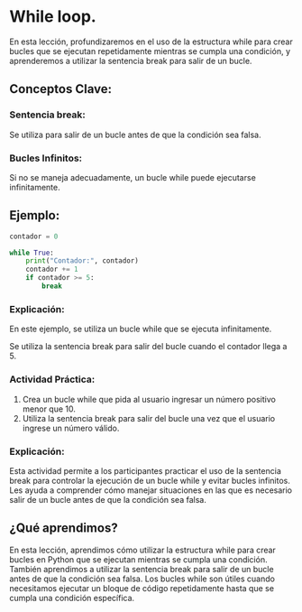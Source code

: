 # While loop.

En esta lección, profundizaremos en el uso de la estructura while para crear bucles que se ejecutan repetidamente mientras se cumpla una condición, y aprenderemos a utilizar la sentencia break para salir de un bucle.

<!-- ![](images/while-loop.png){fig-align="center" width="400"} -->

## Conceptos Clave:

### Sentencia break: 

Se utiliza para salir de un bucle antes de que la condición sea falsa.

### Bucles Infinitos:

Si no se maneja adecuadamente, un bucle while puede ejecutarse infinitamente.

## Ejemplo:

```python
contador = 0

while True:
    print("Contador:", contador)
    contador += 1
    if contador >= 5:
        break
```
### Explicación:

En este ejemplo, se utiliza un bucle while que se ejecuta infinitamente.

Se utiliza la sentencia break para salir del bucle cuando el contador llega a 5.

:::{.callout-tip}

### Actividad Práctica:

1. Crea un bucle while que pida al usuario ingresar un número positivo menor que 10.
2. Utiliza la sentencia break para salir del bucle una vez que el usuario ingrese un número válido.
:::

### Explicación:

Esta actividad permite a los participantes practicar el uso de la sentencia break para controlar la ejecución de un bucle while y evitar bucles infinitos. Les ayuda a comprender cómo manejar situaciones en las que es necesario salir de un bucle antes de que la condición sea falsa.

## ¿Qué aprendimos?

En esta lección, aprendimos cómo utilizar la estructura while para crear bucles en Python que se ejecutan mientras se cumpla una condición. También aprendimos a utilizar la sentencia break para salir de un bucle antes de que la condición sea falsa. Los bucles while son útiles cuando necesitamos ejecutar un bloque de código repetidamente hasta que se cumpla una condición específica.